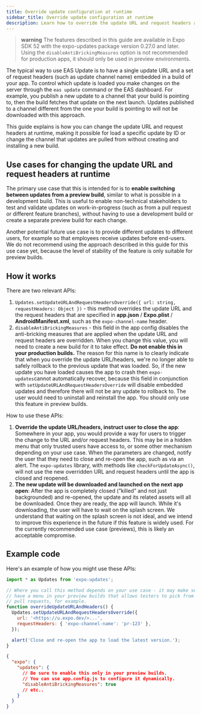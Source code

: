 ```yaml
---
title: Override update configuration at runtime
sidebar_title: Override update configuration at runtime
description: Learn how to override the update URL and request headers at runtime to control which update is loaded in preview builds.
---
```


> **warning** The features described in this guide are available in Expo SDK 52 with the expo-updates package version 0.27.0 and later. Using the `disableAntiBrickingMeasures` option is not recommended for production apps, it should only be used in preview environments.

The typical way to use EAS Update is to have a single update URL and a set of request headers (such as update channel name) embedded in a build of your app. To control which update is loaded you make changes on the server through the `eas update` command or the EAS dashboard. For example, you publish a new update to a channel that your build is pointing to, then the build fetches that update on the next launch. Updates published to a channel different from the one your build is pointing to will not be downloaded with this approach.

This guide explains is how you can change the update URL and request headers at runtime, making it possible for load a specific update by ID or change the channel that updates are pulled from without creating and installing a new build.

## Use cases for changing the update URL and request headers at runtime

The primary use case that this is intended for is to **enable switching between updates from a preview build**, similar to what is possible in a development build. This is useful to enable non-technical stakeholders to test and validate updates on work-in-progress (such as from a pull request or different feature branches), without having to use a development build or create a separate preview build for each change.

Another potential future use case is to provide different updates to different users, for example so that employees receive updates before end-users. We do not recommend using the approach described in this guide for this use case yet, because the level of stability of the feature is only suitable for preview builds.

## How it works

There are two relevant APIs:

1. `Updates.setUpdateURLAndRequestHeadersOverride({ url: string, requestHeaders: Object })` - this method overrides the update URL and the request headers that are specified in **app.json** / **Expo.plist** / **AndroidManifest.xml**, such as the `expo-channel-name` header.
2. `disableAntiBrickingMeasures` - this field in the app config disables the anti-bricking measures that are applied when the update URL and request headers are overridden. When you change this value, you will need to create a new build for it to take effect. **Do not enable this in your production builds.** The reason for this name is to clearly indicate that when you override the update URL/headers, we're no longer able to safely rollback to the previous update that was loaded. So, if the new update you have loaded causes the app to crash then `expo-updates`cannot automatically recover, because this field in conjunction with `setUpdateURLAndRequestHeadersOverride` will disable embedded updates and therefore there will not be any update to rollback to. The user would need to uninstall and reinstall the app. You should only use this feature in preview builds.

How to use these APIs:

1. **Override the update URL/headers, instruct user to close the app**: Somewhere in your app, you would provide a way for users to trigger the change to the URL and/or request headers. This may be in a hidden menu that only trusted users have access to, or some other mechanism depending on your use case. When the parameters are changed, notify the user that they need to close and re-open the app, such as via an alert. The `expo-updates` library, with methods like `checkForUpdateAsync()`, will not use the new overridden URL and request headers until the app is closed and reopened.
2. **The new update will be downloaded and launched on the next app open**: After the app is completely closed (”killed” and not just backgrounded) and re-opened, the update and its related assets will all be downloaded. Once they are ready, the app will launch. While it's downloading, the user will have to wait on the splash screen. We understand that waiting on the splash screen is not ideal, and we intend to improve this experience in the future if this feature is widely used. For the currently recommended use case (previews), this is likely an acceptable compromise.

## Example code

Here's an example of how you might use these APIs:

```js
import * as Updates from 'expo-updates';

// Where you call this method depends on your use case - it may make sense to
// have a menu in your preview builds that allows testers to pick from available
// pull requests, for example.
function overrideUpdateURLAndHeaders() {
  Updates.setUpdateURLAndRequestHeadersOverride({
    url: '<https://u.expo.dev/>...',
    requestHeaders: { 'expo-channel-name': 'pr-123' },
  });

  alert('Close and re-open the app to load the latest version.');
}
```

```json
{
  "expo": {
    "updates": {
      // Be sure to enable this only in your preview builds.
      // You can use app.config.js to configure it dynamically.
      "disableAntiBrickingMeasures": true
      // etc..
    }
  }
}
```
